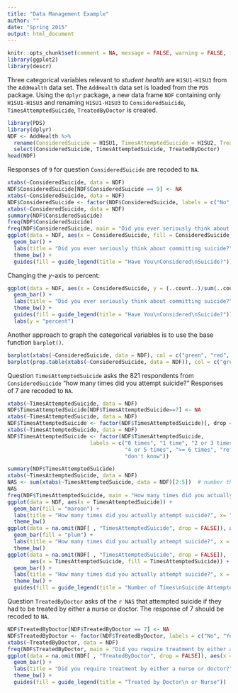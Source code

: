 ```yaml
---
title: "Data Management Example"
author: ""
date: "Spring 2015"
output: html_document
---
```


```r
knitr::opts_chunk$set(comment = NA, message = FALSE, warning = FALSE, fig.align = "center")
library(ggplot2)
library(descr)
```

Three categorical variables relevant to *student health* are `H1SU1-H1SU3` from the `AddHealth` data set.  The `AddHealth` data set is loaded from the `PDS` package.  Using the `dplyr` package, a new data frame `NDF` containing only `H1SU1-H1SU3` and renaming `H1SU1-H1SU3` to `ConsideredSuicide`, `TimesAttemptedSuicide`, `TreatedByDoctor` is created.


```r
library(PDS)
library(dplyr)
NDF <- AddHealth %>%
  rename(ConsideredSuicide = H1SU1, TimesAttemptedSuicide = H1SU2, TreatedByDoctor = H1SU3) %>%
  select(ConsideredSuicide, TimesAttemptedSuicide, TreatedByDoctor)
head(NDF)
```

Responses of `9` for question `ConsideredSuicide` are recoded to `NA`. 

```r
xtabs(~ConsideredSuicide, data = NDF)
NDF$ConsideredSuicide[NDF$ConsideredSuicide == 9] <- NA
xtabs(~ConsideredSuicide, data = NDF)
NDF$ConsideredSuicide <- factor(NDF$ConsideredSuicide, labels = c("No", "Yes", "Refused", "Don't Know"))[, drop = TRUE]
xtabs(~ConsideredSuicide, data = NDF)
summary(NDF$ConsideredSuicide)
freq(NDF$ConsideredSuicide)
freq(NDF$ConsideredSuicide, main = "Did you ever seriously think about committing suicide?")
ggplot(data = NDF, aes(x = ConsideredSuicide, fill = ConsideredSuicide)) + 
  geom_bar() + 
  labs(title = "Did you ever seriously think about committing suicide?", x = "") +
  theme_bw() +
  guides(fill = guide_legend(title = "Have You\nConsidered\nSuicide?"))
```


Changing the $y$-axis to percent:

```r
ggplot(data = NDF, aes(x = ConsideredSuicide, y = (..count..)/sum(..count..), fill = ConsideredSuicide)) + 
  geom_bar() + 
  labs(title = "Did you ever seriously think about committing suicide?", x = "") +
  theme_bw() +
  guides(fill = guide_legend(title = "Have You\nConsidered\nSuicide?")) +
  labs(y = "percent")
```

Another approach to graph the categorical variables is to use the base function `barplot()`.

```r
barplot(xtabs(~ConsideredSuicide, data = NDF), col = c("green", "red", "orange", "brown"))
barplot(prop.table(xtabs(~ConsideredSuicide, data = NDF)), col = c("green", "red", "orange", "brown"))
```

Question `TimesAttemptedSuicide` asks the 821 respondents from `ConsideredSuicide` "how many times did you attempt suicide?"  Responses of 7 are recoded to `NA`.

```r
xtabs(~TimesAttemptedSuicide, data = NDF)
NDF$TimesAttemptedSuicide[NDF$TimesAttemptedSuicide==7] <- NA
xtabs(~TimesAttemptedSuicide, data = NDF)
NDF$TimesAttemptedSuicide <- factor(NDF$TimesAttemptedSuicide)[, drop = TRUE]
xtabs(~TimesAttemptedSuicide, data = NDF)
NDF$TimesAttemptedSuicide <- factor(NDF$TimesAttemptedSuicide, 
                          labels = c("0 times", "1 time", "2 or 3 times", 
                                     "4 or 5 times", ">= 6 times", "refused", 
                                     "don't know"))
```



```r
summary(NDF$TimesAttemptedSuicide)
xtabs(~TimesAttemptedSuicide, data = NDF)
NAS <- sum(xtabs(~TimesAttemptedSuicide, data = NDF)[2:5])  # number that attempted suicide
NAS
freq(NDF$TimesAttemptedSuicide, main = "How many times did you actually attempt suicide?")
ggplot(data = NDF, aes(x = TimesAttemptedSuicide)) + 
  geom_bar(fill = "maroon") + 
  labs(title = "How many times did you actually attempt suicide?", x= "") +
  theme_bw() 
ggplot(data = na.omit(NDF[ , "TimesAttemptedSuicide", drop = FALSE]), aes(x = TimesAttemptedSuicide)) + 
  geom_bar(fill = "plum") + 
  labs(title = "How many times did you actually attempt suicide?", x = "") +
  theme_bw() 
ggplot(data = na.omit(NDF[ , "TimesAttemptedSuicide", drop = FALSE]), 
       aes(x = TimesAttemptedSuicide, fill = TimesAttemptedSuicide)) + 
  geom_bar() + 
  labs(title = "How many times did you actually attempt suicide?", x = "") +
  theme_bw() +
  guides(fill = guide_legend(title = "Number of Times\nSuicide Attempted"))
```

Question `TreatedByDoctor` asks of the `r NAS` that attempted suicide if they had to be treated by either a nurse or doctor.  The response of 7 should be recoded to `NA`.

```r
NDF$TreatedByDoctor[NDF$TreatedByDoctor == 7] <- NA
NDF$TreatedByDoctor <- factor(NDF$TreatedByDoctor, labels = c("No", "Yes"))[, drop = TRUE]
xtabs(~TreatedByDoctor, data = NDF)
freq(NDF$TreatedByDoctor, main = "Did you require treatment by either a nurse or doctor?")
ggplot(data = na.omit(NDF[ , "TreatedByDoctor", drop = FALSE]), aes(x = TreatedByDoctor, fill = TreatedByDoctor)) + 
  geom_bar() + 
  labs(title = "Did you require treatment by either a nurse or doctor?", x = "") +
  theme_bw() +
  guides(fill = guide_legend(title = "Treated by Doctor\n or Nurse"))
```
